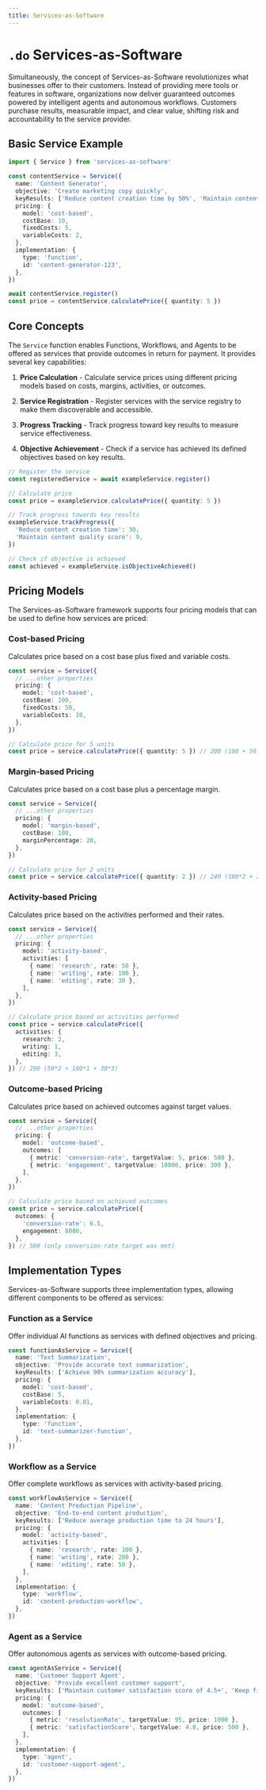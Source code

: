 ```yaml
---
title: Services-as-Software
---
```


# `.do` Services-as-Software

Simultaneously, the concept of Services-as-Software revolutionizes what businesses offer to their customers. Instead of providing mere tools or features in software, organizations now deliver guaranteed outcomes powered by intelligent agents and autonomous workflows. Customers purchase results, measurable impact, and clear value, shifting risk and accountability to the service provider.

## Basic Service Example

```ts
import { Service } from 'services-as-software'

const contentService = Service({
  name: 'Content Generator',
  objective: 'Create marketing copy quickly',
  keyResults: ['Reduce content creation time by 50%', 'Maintain content quality score ≥ 8'],
  pricing: {
    model: 'cost-based',
    costBase: 10,
    fixedCosts: 5,
    variableCosts: 2,
  },
  implementation: {
    type: 'function',
    id: 'content-generator-123',
  },
})

await contentService.register()
const price = contentService.calculatePrice({ quantity: 5 })
```

## Core Concepts

The `Service` function enables Functions, Workflows, and Agents to be offered as services that provide outcomes in return for payment. It provides several key capabilities:

1. **Price Calculation** - Calculate service prices using different pricing models based on costs, margins, activities, or outcomes.

2. **Service Registration** - Register services with the service registry to make them discoverable and accessible.

3. **Progress Tracking** - Track progress toward key results to measure service effectiveness.

4. **Objective Achievement** - Check if a service has achieved its defined objectives based on key results.

```ts
// Register the service
const registeredService = await exampleService.register()

// Calculate price
const price = exampleService.calculatePrice({ quantity: 5 })

// Track progress towards key results
exampleService.trackProgress({
  'Reduce content creation time': 30,
  'Maintain content quality score': 9,
})

// Check if objective is achieved
const achieved = exampleService.isObjectiveAchieved()
```

## Pricing Models

The Services-as-Software framework supports four pricing models that can be used to define how services are priced:

### Cost-based Pricing

Calculates price based on a cost base plus fixed and variable costs.

```ts
const service = Service({
  // ...other properties
  pricing: {
    model: 'cost-based',
    costBase: 100,
    fixedCosts: 50,
    variableCosts: 10,
  },
})

// Calculate price for 5 units
const price = service.calculatePrice({ quantity: 5 }) // 200 (100 + 50 + 10*5)
```

### Margin-based Pricing

Calculates price based on a cost base plus a percentage margin.

```ts
const service = Service({
  // ...other properties
  pricing: {
    model: 'margin-based',
    costBase: 100,
    marginPercentage: 20,
  },
})

// Calculate price for 2 units
const price = service.calculatePrice({ quantity: 2 }) // 240 (100*2 + 20% margin)
```

### Activity-based Pricing

Calculates price based on the activities performed and their rates.

```ts
const service = Service({
  // ...other properties
  pricing: {
    model: 'activity-based',
    activities: [
      { name: 'research', rate: 50 },
      { name: 'writing', rate: 100 },
      { name: 'editing', rate: 30 },
    ],
  },
})

// Calculate price based on activities performed
const price = service.calculatePrice({
  activities: {
    research: 2,
    writing: 1,
    editing: 3,
  },
}) // 290 (50*2 + 100*1 + 30*3)
```

### Outcome-based Pricing

Calculates price based on achieved outcomes against target values.

```ts
const service = Service({
  // ...other properties
  pricing: {
    model: 'outcome-based',
    outcomes: [
      { metric: 'conversion-rate', targetValue: 5, price: 500 },
      { metric: 'engagement', targetValue: 10000, price: 300 },
    ],
  },
})

// Calculate price based on achieved outcomes
const price = service.calculatePrice({
  outcomes: {
    'conversion-rate': 6.5,
    engagement: 8000,
  },
}) // 500 (only conversion-rate target was met)
```

## Implementation Types

Services-as-Software supports three implementation types, allowing different components to be offered as services:

### Function as a Service

Offer individual AI functions as services with defined objectives and pricing.

```ts
const functionAsService = Service({
  name: 'Text Summarization',
  objective: 'Provide accurate text summarization',
  keyResults: ['Achieve 90% summarization accuracy'],
  pricing: {
    model: 'cost-based',
    costBase: 5,
    variableCosts: 0.01,
  },
  implementation: {
    type: 'function',
    id: 'text-summarizer-function',
  },
})
```

### Workflow as a Service

Offer complete workflows as services with activity-based pricing.

```ts
const workflowAsService = Service({
  name: 'Content Production Pipeline',
  objective: 'End-to-end content production',
  keyResults: ['Reduce average production time to 24 hours'],
  pricing: {
    model: 'activity-based',
    activities: [
      { name: 'research', rate: 100 },
      { name: 'writing', rate: 200 },
      { name: 'editing', rate: 50 },
    ],
  },
  implementation: {
    type: 'workflow',
    id: 'content-production-workflow',
  },
})
```

### Agent as a Service

Offer autonomous agents as services with outcome-based pricing.

```ts
const agentAsService = Service({
  name: 'Customer Support Agent',
  objective: 'Provide excellent customer support',
  keyResults: ['Maintain customer satisfaction score of 4.5+', 'Keep first response time under 5 minutes'],
  pricing: {
    model: 'outcome-based',
    outcomes: [
      { metric: 'resolutionRate', targetValue: 95, price: 1000 },
      { metric: 'satisfactionScore', targetValue: 4.8, price: 500 },
    ],
  },
  implementation: {
    type: 'agent',
    id: 'customer-support-agent',
  },
})
```
